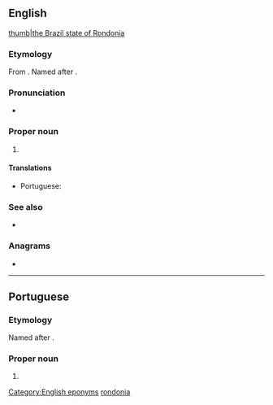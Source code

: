 ==English==
{{wikipedia}}
[[file:Brazil State Rondonia.svg|thumb|the Brazil state of Rondonia]]

===Etymology===
From {{der|en|pt|Rondônia}}. Named after {{w|Cândido Rondon}}.

===Pronunciation===
* {{IPA|/ɹɒnˈdəʊnɪə/|lang=en}}

===Proper noun===
{{en-proper noun}}

# {{place:Brazil/state|en|capital=Porto Velho|region=North Region}}

====Translations====
{{trans-top|state in north-western Brazil}}
* Portuguese: {{t+|pt|Rondônia|m-f}}
{{trans-mid}}
{{trans-bottom}}

===See also===
* {{pedialite}}

===Anagrams===
* {{anagrams|en|nonradio}}

[[Category:English eponyms]]
[[Category:English terms spelled with Ô|rondonia]]

----

==Portuguese==

===Etymology===
Named after {{w|Cândido Rondon}}.

===Proper noun===
{{pt-proper noun|m-f}}

# {{place:Brazil/state|pt|capital=Porto Velho|region=North Region}}